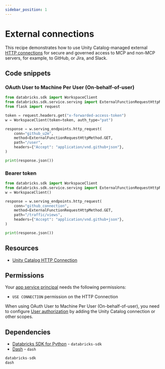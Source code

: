```yaml
---
sidebar_position: 1
---
```


# External connections

This recipe demonstrates how to use Unity Catalog-managed external [HTTP connections](https://docs.databricks.com/aws/en/query-federation/http) for secure and governed access to MCP and non-MCP servers, for example, to GitHub, or Jira, and Slack.

## Code snippets

### OAuth User to Machine Per User (On-behalf-of-user)

```python
from databricks.sdk import WorkspaceClient
from databricks.sdk.service.serving import ExternalFunctionRequestHttpMethod
from flask import request

token = request.headers.get("x-forwarded-access-token")
w = WorkspaceClient(token=token, auth_type="pat")

response = w.serving_endpoints.http_request(
    conn="github_u2m",
    method=ExternalFunctionRequestHttpMethod.GET,
    path="/user",
    headers={"Accept": "application/vnd.github+json"},
)

print(response.json())
```

### Bearer token

```python title="app.py"
from databricks.sdk import WorkspaceClient
from databricks.sdk.service.serving import ExternalFunctionRequestHttpMethod
w = WorkspaceClient()

response = w.serving_endpoints.http_request(
    conn="github_connection",
    method=ExternalFunctionRequestHttpMethod.GET,
    path="/traffic/views",
    headers={"Accept": "application/vnd.github+json"},
)

print(response.json())
```

## Resources

- [Unity Catalog HTTP Connection](https://docs.databricks.com/aws/en/query-federation/http)

## Permissions

Your [app service principal](https://docs.databricks.com/aws/en/dev-tools/databricks-apps/#how-does-databricks-apps-manage-authorization) needs the following permissions:

- `USE CONNECTION` permission on the HTTP Connection

When using OAuth User to Machine Per User (On-behalf-of-user), you need to configure [User authorization](https://docs.databricks.com/aws/en/dev-tools/databricks-apps/auth#user-authorization) by adding the Unity Catalog connection or other scopes.

## Dependencies

- [Databricks SDK for Python](https://pypi.org/project/databricks-sdk/) - `databricks-sdk`
- [Dash](https://pypi.org/project/dash/) - `dash`

```python title="requirements.txt"
databricks-sdk
dash
```
